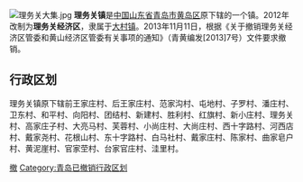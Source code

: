 [[File:理务关大集.jpg|thumb]]
'''理务关镇'''是[[中华人民共和国|中国]][[山东省|山东省]][[青岛市|青岛市]][[黄岛区|黄岛区]]原下辖的一个镇。2012年改制为'''理务关经济区'''，隶属于[[大村镇|大村镇]]。2013年11月11日，根据《关于撤销理务关经济区管委和黄山经济区管委有关事项的通知》（青黄编发[2013]7号）文件要求撤销。

== 行政区划 ==
理务关镇原下辖前王家庄村、后王家庄村、范家沟村、屯地村、子罗村、潘庄村、卫东村、和平村、向阳村、团结村、新建村、胜利村、红旗村、新小庄村、理务关村、高家庄子村、大亮马村、芙蓉村、小尚庄村、大尚庄村、西十字路村、河西店村、戴家尧村、花根山村、东十字路村、白马社村、戴家庄村、陈家村、曲家皂户村、黄泥崖村、官家茔村、台家官庄村、洼里村。

{{青岛小作品}}

[[Category:黄岛区|撤]]
[[Category:青岛已撤销行政区划|Category:青岛已撤销行政区划]]